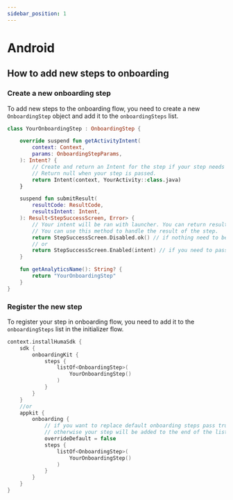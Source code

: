 ```yaml
---
sidebar_position: 1
---
```


# Android

## How to add new steps to onboarding

### Create a new onboarding step

To add new steps to the onboarding flow, you need to create a new `OnboardingStep` object and add it
to the `onboardingSteps` list.

```kotlin
class YourOnboardingStep : OnboardingStep {

    override suspend fun getActivityIntent(
        context: Context,
        params: OnboardingStepParams,
    ): Intent? {
        // Create and return an Intent for the step if your step needs to be displayed. 
        // Return null when your step is passed.
        return Intent(context, YourActivity::class.java)
    }

    suspend fun submitResult(
        resultCode: ResultCode,
        resultsIntent: Intent,
    ): Result<StepSuccessScreen, Error> {
        // Your intent will be ran with launcher. You can return result code and intent object. 
        // You can use this method to handle the result of the step.
        return StepSuccessScreen.Disabled.ok() // if nothing need to be done on result
        // or
        return StepSuccessScreen.Enabled(intent) // if you need to pass open extra screen on submit
    }

    fun getAnalyticsName(): String? {
        return "YourOnboardingStep"
    }
}
```

### Register the new step

To register your step in onboarding flow, you need to add it to the `onboardingSteps` list in the
initializer flow.

```kotlin
context.installHumaSdk {
    sdk {
        onboardingKit {
            steps {
                listOf<OnboardingStep>(
                    YourOnboardingStep()
                )
            }
        }
    }
    //or
    appkit {
        onboarding {
            // if you want to replace default onboarding steps pass true, 
            // otherwise your step will be added to the end of the list
            overrideDefault = false
            steps {
                listOf<OnboardingStep>(
                    YourOnboardingStep()
                )
            }
        }
    }
}
```

